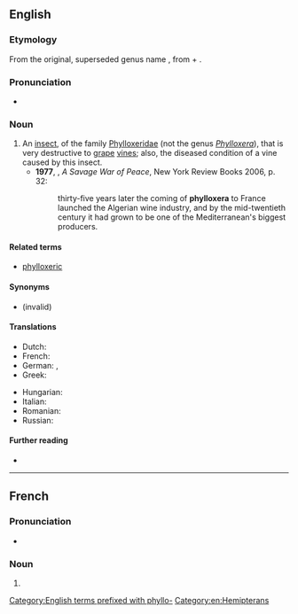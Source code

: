 {{also|Phylloxera|phylloxéra}}

==English==

===Etymology===
From the original, superseded genus name {{bor|en|mul|Phylloxera}}, from {{der|en|grc|φύλλον||leaf}} + {{m|grc|ξηρός||dry}}.

===Pronunciation===
* {{a|UK}} {{IPA|en|/fɪˈlɒksəɹə/}}

===Noun===
{{en-noun|s|phylloxerae}}

# An [[insect]], {{taxlink|Daktulosphaira vitifoliae|species|wplink=1}} of the family [[Phylloxeridae]] (not the genus ''[[Phylloxera]]''), that is very destructive to [[grape]] [[vine]]s; also, the diseased condition of a vine caused by this insect. {{defdate|from 19th c.}}
#* '''1977''', {{w|Alistair Horne}}, ''A Savage War of Peace'', New York Review Books 2006, p. 32:
#*: thirty-five years later the coming of '''phylloxera''' to France launched the Algerian wine industry, and by the mid-twentieth century it had grown to be one of the Mediterranean's biggest producers.

====Related terms====
* [[phylloxeric]]

====Synonyms====
* {{sense|Daktulosphaira vitifoliae}} {{taxlink|Phylloxera vastatrix|species|noshow=1}} (invalid)

====Translations====
{{trans-top|aphid}}
* Dutch: {{t+|nl|druifluis|f}}
* French: {{t+|fr|phylloxéra|m}}
* German: {{t+|de|Reblaus|f}},
* Greek: {{t|el|φυλοξήρα|f}}
{{trans-mid}}
* Hungarian: {{t+|hu|filoxéra}}
* Italian: {{t|it|fillossera|f}}
* Romanian: {{t+|ro|filoxeră|f}}
* Russian: {{t+|ru|филлоксера|f}}
{{trans-bottom}}

====Further reading====
* {{pedia}}

[[Category:English terms prefixed with phyllo-]]
[[Category:en:Hemipterans]]
----
==French==

===Pronunciation===
* {{audio|fr|LL-Q150 (fra)-Lyokoï-phylloxera.wav|Audio}}

===Noun===
{{fr-noun|m}}

# {{alt sp|fr|phylloxéra}}